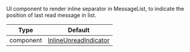 UI component to render inline separator in MessageList, to indicate the position of last read message in list.

| Type | Default |
| - | - |
| component | [InlineUnreadIndicator](https://github.com/GetStream/stream-chat-react-native/blob/master/package/src/components/MessageList/InlineUnreadIndicator.tsx) |
